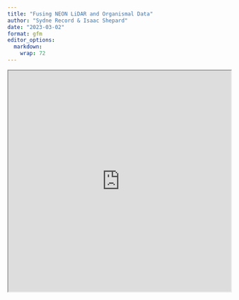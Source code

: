 ```yaml
---
title: "Fusing NEON LiDAR and Organismal Data"
author: "Sydne Record & Isaac Shepard"
date: "2023-03-02"
format: gfm
editor_options: 
  markdown: 
    wrap: 72
---
```


```{=html}
<iframe width="100%" height="500" src="https://github.com/LENS-RCN/April2023_Meeting_ORNL/blob/main/Tutorial2/Tutorial%202%20LENS_Fusing_NEON_Data.Rmd#L7" title="Contributed by NEON"></iframe>
```
